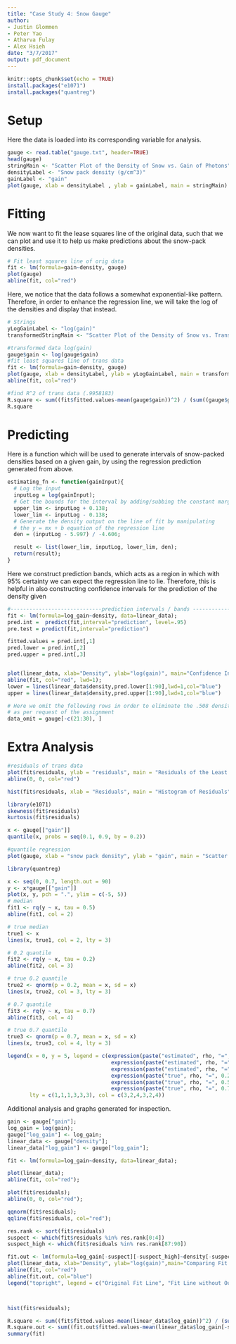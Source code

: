 ```yaml
---
title: "Case Study 4: Snow Gauge"
author: 
- Justin Glommen
- Peter Yao
- Atharva Fulay
- Alex Hsieh
date: "3/7/2017"
output: pdf_document
---
```


```r
knitr::opts_chunk$set(echo = TRUE)
install.packages("e1071")
install.packages("quantreg")
```

# Setup
Here the data is loaded into its corresponding variable for analysis.
```r
gauge <- read.table("gauge.txt", header=TRUE)
head(gauge)
stringMain <- "Scatter Plot of the Density of Snow vs. Gain of Photons"
densityLabel <- "Snow pack density (g/cm^3)"
gainLabel <- "gain"
plot(gauge, xlab = densityLabel , ylab = gainLabel, main = stringMain)
```

# Fitting

We now want to fit the lease squares line of the original data, such that we can plot and use it
to help us make predictions about the snow-pack densities.

```r
# Fit least squares line of orig data
fit <- lm(formula=gain~density, gauge)
plot(gauge)
abline(fit, col="red")
```

Here, we notice that the data follows a somewhat exponential-like pattern. Therefore, in order
to enhance the regression line, we will take the log of the densities and display that instead.

```r
# Strings
yLogGainLabel <- "log(gain)"
transformedStringMain <- "Scatter Plot of the Density of Snow vs. Transformed Gain of Photons"
```

```r
#transformed data log(gain)
gauge$gain <- log(gauge$gain)
#fit least squares line of trans data
fit <- lm(formula=gain~density, gauge)
plot(gauge, xlab = densityLabel, ylab = yLogGainLabel, main = transformedStringMain)
abline(fit, col="red")

#find R^2 of trans data (.9958183)
R.square <- sum((fit$fitted.values-mean(gauge$gain))^2) / (sum((gauge$gain - mean(gauge$gain))^2))
R.square
```


# Predicting
Here is a function which will be used to generate intervals of snow-packed densities based on a given gain, by using the regression prediction generated from above.
```r
estimating_fn <- function(gainInput){
  # Log the input
  inputLog = log(gainInput);
  # Get the bounds for the interval by adding/subbing the constant margin of error
  upper_lim <- inputLog + 0.138;
  lower_lim <- inputLog - 0.138;
  # Generate the density output on the line of fit by manipulating
  # the y = mx + b equation of the regression line
  den = (inputLog - 5.997) / -4.606;

  result <- list(lower_lim, inputLog, lower_lim, den);
  return(result);
}

```

Here we construct prediction bands, which acts as a region in which with 95% certainty we can expect the regression line to lie. Therefore, this is helpful in also constructing confidence intervals for the prediction of the density given
```r
#-----------------------------prediction intervals / bands -------------------------------------------
fit <- lm(formula=log_gain~density, data=linear_data);
pred.int =  predict(fit,interval="prediction", level=.95)
pre.test = predict(fit,interval="prediction")

fitted.values = pred.int[,1]
pred.lower = pred.int[,2]
pred.upper = pred.int[,3]


plot(linear_data, xlab="Density", ylab="log(gain)", main="Confidence Interval Bands");
abline(fit, col="red", lwd=1);
lower = lines(linear_data$density,pred.lower[1:90],lwd=1,col="blue")
upper = lines(linear_data$density,pred.upper[1:90],lwd=1,col="blue")

# Here we omit the following rows in order to eliminate the .508 density,
# as per request of the assignment
data_omit = gauge[-c(21:30), ]
```




# Extra Analysis 
```r
#residuals of trans data
plot(fit$residuals, ylab = "residuals", main = "Residuals of the Least Squares Line")
abline(0, 0, col="red")

hist(fit$residuals, xlab = "Residuals", main = "Histogram of Residuals")

library(e1071)   
skewness(fit$residuals)
kurtosis(fit$residuals)

x <- gauge[["gain"]]
quantile(x, probs = seq(0.1, 0.9, by = 0.2))

#quantile regression
plot(gauge, xlab = "snow pack density", ylab = "gain", main = "Scatter Plot of the Density of Snow vs. Gain of Photons")

library(quantreg)

x <- seq(0, 0.7, length.out = 90)
y <- x*gauge[["gain"]]
plot(x, y, pch = ".", ylim = c(-5, 5))
# median
fit1 <- rq(y ~ x, tau = 0.5)
abline(fit1, col = 2)

# true median
true1 <- x
lines(x, true1, col = 2, lty = 3)

# 0.2 quantile
fit2 <- rq(y ~ x, tau = 0.2)
abline(fit2, col = 3)

# true 0.2 quantile
true2 <- qnorm(p = 0.2, mean = x, sd = x)
lines(x, true2, col = 3, lty = 3)

# 0.7 quantile
fit3 <- rq(y ~ x, tau = 0.7)
abline(fit3, col = 4)

# true 0.7 quantile
true3 <- qnorm(p = 0.7, mean = x, sd = x)
lines(x, true3, col = 4, lty = 3)

legend(x = 0, y = 5, legend = c(expression(paste("estimated", rho, "=", 0.2)),
                                 expression(paste("estimated", rho, "=", 0.5)),
                                 expression(paste("estimated", rho, "=", 0.7)),
                                 expression(paste("true", rho, "=", 0.2)),
                                 expression(paste("true", rho, "=", 0.5)),
                                 expression(paste("true", rho, "=", 0.7))),
       lty = c(1,1,1,3,3,3), col = c(3,2,4,3,2,4))

```

Additional analysis and graphs generated for inspection.
```r
gain <- gauge["gain"];
log_gain = log(gain);
gauge["log_gain"] <- log_gain;
linear_data <- gauge["density"];
linear_data["log_gain"] <- gauge["log_gain"];

fit <- lm(formula=log_gain~density, data=linear_data);

plot(linear_data);
abline(fit, col="red");

plot(fit$residuals);
abline(0, 0, col="red");

qqnorm(fit$residuals);
qqline(fit$residuals, col="red");

res.rank <- sort(fit$residuals)
suspect <- which(fit$residuals %in% res.rank[0:4])
suspect_high <- which(fit$residuals %in% res.rank[87:90])

fit.out <- lm(formula=log_gain[-suspect][-suspect_high]~density[-suspect][-suspect_high], data=linear_data)
plot(linear_data, xlab="Density", ylab="log(gain)",main="Comparing Fit Lines")
abline(fit, col="red")
abline(fit.out, col="blue")
legend("topright", legend = c("Original Fit Line", "Fit Line without Outliers"), lty = c(1,1), col = c(rgb(1,0,0,0.5), rgb(0,0,1,0.5)));



hist(fit$residuals);

R.square <- sum((fit$fitted.values-mean(linear_data$log_gain))^2) / (sum((linear_data$log_gain - mean(linear_data$log_gain))^2))
R.square.out <- sum((fit.out$fitted.values-mean(linear_data$log_gain[-suspect][-suspect_high]))^2) / (sum((linear_data$log_gain[-suspect][-suspect_high] - mean(linear_data$log_gain[-suspect][-suspect_high]))^2))
summary(fit)

```

